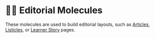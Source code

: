 
<Meta title="Labs + Brand|Molecules/About" />

# ✍🏾 Editorial Molecules

These molecules are used to build editorial layouts, such as [Articles](https://www.codecademy.com/resources/editorials/test-article), [Listicles](https://www.codecademy.com/resources/editorials/test-listicle), or [Learner Story](https://www.codecademy.com/learner-stories/data-science/1ogiwGOCDJNRTHczbLsyn8) pages.
